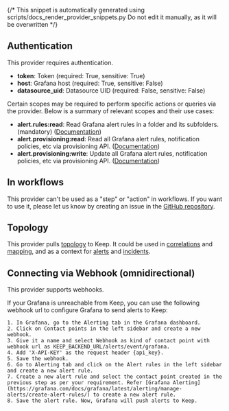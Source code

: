 {/* This snippet is automatically generated using scripts/docs_render_provider_snippets.py 
Do not edit it manually, as it will be overwritten */}

## Authentication
This provider requires authentication.
- **token**: Token (required: True, sensitive: True)
- **host**: Grafana host (required: True, sensitive: False)
- **datasource_uid**: Datasource UID (required: False, sensitive: False)

Certain scopes may be required to perform specific actions or queries via the provider. Below is a summary of relevant scopes and their use cases:
- **alert.rules:read**: Read Grafana alert rules in a folder and its subfolders. (mandatory) ([Documentation](https://grafana.com/docs/grafana/latest/administration/roles-and-permissions/access-control/custom-role-actions-scopes/))
- **alert.provisioning:read**: Read all Grafana alert rules, notification policies, etc via provisioning API.  ([Documentation](https://grafana.com/docs/grafana/latest/administration/roles-and-permissions/access-control/custom-role-actions-scopes/))
- **alert.provisioning:write**: Update all Grafana alert rules, notification policies, etc via provisioning API.  ([Documentation](https://grafana.com/docs/grafana/latest/administration/roles-and-permissions/access-control/custom-role-actions-scopes/))



## In workflows

This provider can't be used as a "step" or "action" in workflows. If you want to use it, please let us know by creating an issue in the [GitHub repository](https://github.com/keephq/keep/issues).




## Topology
This provider pulls [topology](/overview/servicetopology) to Keep. It could be used in [correlations](/overview/correlation-topology) 
and [mapping](/overview/enrichment/mapping#mapping-with-topology-data), and as a context 
for [alerts](/alerts/sidebar#7-alert-topology-view) and [incidents](/overview#17-incident-topology).
## Connecting via Webhook (omnidirectional)
This provider supports webhooks.

If your Grafana is unreachable from Keep, you can use the following webhook url to configure Grafana to send alerts to Keep:
    
    1. In Grafana, go to the Alerting tab in the Grafana dashboard.
    2. Click on Contact points in the left sidebar and create a new webhook.
    3. Give it a name and select Webhook as kind of contact point with webhook url as KEEP_BACKEND_URL/alerts/event/grafana.
    4. Add 'X-API-KEY' as the request header {api_key}.
    5. Save the webhook.
    6. Go to Alerting tab and click on the Alert rules in the left sidebar and create a new alert rule.
    7. Create a new alert rule and select the contact point created in the previous step as per your requirement. Refer [Grafana Alerting](https://grafana.com/docs/grafana/latest/alerting/manage-alerts/create-alert-rules/) to create a new alert rule.
    8. Save the alert rule. Now, Grafana will push alerts to Keep.
    
